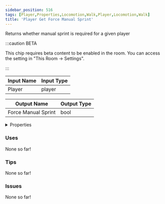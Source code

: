 ```yaml
---
sidebar_position: 516
tags: [Player,Properties,Locomotion,Walk,Player,Locomotion,Walk]
title: 'Player Get Force Manual Sprint'
---
```


Returns whether manual sprint is required for a given player

:::caution BETA

This chip requires beta content to be enabled in the room. You can access the setting in "This Room -> Settings".

:::


<EsbSvg />

| Input Name | Input Type |
|-----------|-----------|
| Player | player |

| Output Name | Output Type |
|-----------|-----------|
| Force Manual Sprint | bool |


<details>
  <summary>Properties</summary>
  <div>
    <div>
    <table>
      <thead>
        <tr>
          <th>Is beta required?</th>
          <th>✅</th>
        </tr>
        <tr>
          <th>Is this chip a trolling risk?</th>
          <th>❌</th>
        </tr>
        <tr>
          <th>Is this chip a role assignment risk?</th>
          <th>❌</th>
        </tr>
        <tr>
          <th>Chip UUID</th>
          <th>7b099bfd-965c-4d78-9e7b-59114bf64dbb</th>
        </tr>
      </thead>
    </table>
    </div>
  </div>
</details>

### Uses

None so far!

### Tips

None so far!

### Issues

None so far!